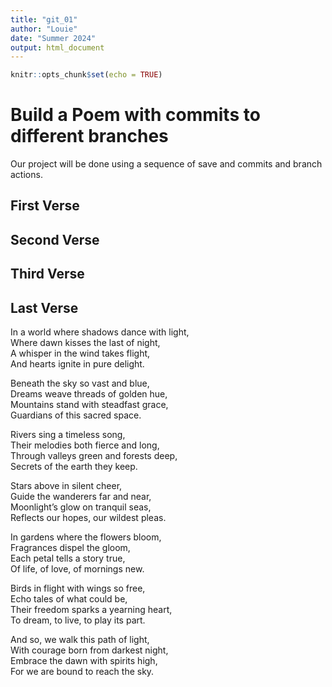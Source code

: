 ```yaml
---
title: "git_01"
author: "Louie"
date: "Summer 2024"
output: html_document
---
```


```r
knitr::opts_chunk$set(echo = TRUE)
```
# Build a Poem with commits to different branches
Our project will be done using a sequence of save and commits and branch actions.
<!-- Do not modify or change any text in "!--" bracketed areas such as this --- these are instructions to
you, if you change any of this the git program will notice it and compromise your git merging strategy !-->

## First Verse 
<!--Put the first five lines of a poem by Lewis Carrol in this section!-->

## Second Verse
<!--Put the first five lines of a poem by Robert Frost here!-->

## Third Verse
<!--Put the first two verses of The Walrus and the Carpenter here!-->

## Last Verse
<!--Put a short poem you created using chatGPT of 20 to 30 lines,here!-->
In a world where shadows dance with light,  
Where dawn kisses the last of night,  
A whisper in the wind takes flight,  
And hearts ignite in pure delight.    

Beneath the sky so vast and blue,  
Dreams weave threads of golden hue,  
Mountains stand with steadfast grace,  
Guardians of this sacred space.  

Rivers sing a timeless song,  
Their melodies both fierce and long,  
Through valleys green and forests deep,  
Secrets of the earth they keep.  

Stars above in silent cheer,  
Guide the wanderers far and near,  
Moonlight’s glow on tranquil seas,  
Reflects our hopes, our wildest pleas.  

In gardens where the flowers bloom,  
Fragrances dispel the gloom,  
Each petal tells a story true,  
Of life, of love, of mornings new.  

Birds in flight with wings so free,  
Echo tales of what could be,  
Their freedom sparks a yearning heart,  
To dream, to live, to play its part.  

And so, we walk this path of light,  
With courage born from darkest night,  
Embrace the dawn with spirits high,  
For we are bound to reach the sky.  
